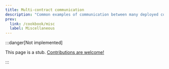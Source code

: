 ```yaml
---
title: Multi-contract communication
description: "Common examples of communication between many deployed contracts on blockchain"
prev:
  link: /cookbook/misc
  label: Miscellaneous
---
```


:::danger[Not implemented]

  This page is a stub. [Contributions are welcome!](https://github.com/tact-lang/tact/issues)

:::
